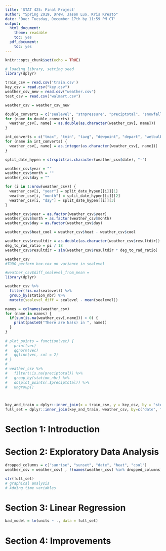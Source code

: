 ```yaml
---
title: 'STAT 425: Final Project'
author: "Spring 2019, Drew, Jason Luo, Kris Kresto"
date: 'Due: Tuesday, December 17th by 11:59 PM CT'
output:
  html_document:
    theme: readable
    toc: yes
  pdf_document:
    toc: yes
---
```


```r
knitr::opts_chunk$set(echo = TRUE)
```




```r
# loading library, setting seed 
library(dplyr)
```


```r
train_csv = read.csv('train.csv')
key_csv = read.csv("key.csv")
weather_csv_new = read.csv("weather.csv")
test_csv = read.csv("walmart.csv")
```

```r
weather_csv = weather_csv_new

double_converts = c("sealevel", "stnpressure", "preciptotal", "snowfall", "resultspeed", "avgspeed")
for (name in double_converts) {
  weather_csv[, name] = as.double(as.character(weather_csv[, name]))
}

int_converts = c("tmax", "tmin", "tavg", "dewpoint", "depart", "wetbulb", "heat", "cool")
for (name in int_converts) {
  weather_csv[, name] = as.integer(as.character(weather_csv[, name]))
}

split_date_hypen = strsplit(as.character(weather_csv$date), "-")

weather_csv$year = ""
weather_csv$month = ""
weather_csv$day = ""

for (i in 1:nrow(weather_csv)) {
  weather_csv[i, "year"] = split_date_hypen[[i]][1]
  weather_csv[i, "month"] = split_date_hypen[[i]][2]
  weather_csv[i, "day"] = split_date_hypen[[i]][3]
}

weather_csv$year = as.factor(weather_csv$year)
weather_csv$month = as.factor(weather_csv$month)
weather_csv$day = as.factor(weather_csv$day)

weather_csv$heat_cool = weather_csv$heat - weather_csv$cool

weather_csv$resultdir = as.double(as.character(weather_csv$resultdir))
deg_to_rad_ratio = pi / 18
weather_csv$resultdir = sin(weather_csv$resultdir * deg_to_rad_ratio)

weather_csv
#TODO perform box-cox on variance in sealevel
```

```r
#weather_csv$diff_sealevel_from_mean = 
library(dplyr)

weather_csv %>%
  filter(!is.na(sealevel)) %>%
  group_by(station_nbr) %>%
  mutate(sealevel_diff = sealevel - mean(sealevel))

names = colnames(weather_csv)
for (name in names) {
  if(sum(is.na(weather_csv[,name])) > 0) {
    print(paste0("There are Na(s) in ", name))
  }
}
  
# plot_points = function(vec) {
#   print(vec)
#   qqnorm(vec)
#   qqline(vec, col = 2)
# }
# 
# weather_csv %>%
#   filter(!is.na(preciptotal)) %>%
#   group_by(station_nbr) %>%
#   do(plot_points(.$preciptotal)) %>%
#   ungroup()

  
```

```r
key_and_train = dplyr::inner_join(x = train_csv, y = key_csv, by = "store_nbr")
full_set = dplyr::inner_join(key_and_train, weather_csv, by=c("date", "station_nbr"))
```




# Section 1: Introduction 



# Section 2: Exploratory Data Analysis 

```r

dropped_columns = c("sunrise", "sunset", "date", "heat", "cool")
weather_csv = weather_csv[ , !(names(weather_csv) %in% dropped_columns)]

str(full_set)
# graphical analysis 
# Adding time variables 
```

# Section 3: Linear Regression 

```r
bad_model = lm(units ~ ., data = full_set)
```

# Section 4: Improvements

